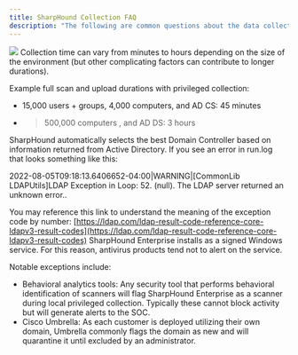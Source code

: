 ```yaml
---
title: SharpHound Collection FAQ
description: "The following are common questions about the data collection capabilities provided by the SharpHound Enterprise service."
---
```


<Frame>
  <img src="/hc/images/image-2-1.png"/>
</Frame>

<AccordionGroup>
<Accordion title="How long does collection take?">
Collection time can vary from minutes to hours depending on the size of the environment (but other complicating factors can contribute to longer durations).

Example full scan and upload durations with privileged collection:

* 15,000 users + groups, 4,000 computers, and AD CS: 45 minutes
* >500,000 computers , and AD DS: 3 hours
</Accordion>
<Accordion title="How does SharpHound select which domain controller to use with auto-negotiation?">
SharpHound automatically selects the best Domain Controller based on information returned from Active Directory.
</Accordion>
<Accordion title="What do the LDAP errors mean in a SharpHound run.log?">
If you see an error in run.log that looks something like this:

2022-08-05T09:18:13.6406652-04:00|WARNING|\[CommonLib LDAPUtils\]LDAP Exception in Loop: 52. (null). The LDAP server returned an unknown error..

You may reference this link to understand the meaning of the exception code by number: [https://ldap.com/ldap-result-code-reference-core-ldapv3-result-codes](https://ldap.com/ldap-result-code-reference-core-ldapv3-result-codes)
</Accordion>
<Accordion title="Hows does SharpHound Enterprise interact with antivirus?">
SharpHound Enterprise installs as a signed Windows service. For this reason, antivirus products tend not to alert on the service.

Notable exceptions include:

* Behavioral analytics tools: Any security tool that performs behavioral identification of scanners will flag SharpHound Enterprise as a scanner during local privileged collection. Typically these cannot block activity but will generate alerts to the SOC.
* Cisco Umbrella: As each customer is deployed utilizing their own domain, Umbrella commonly flags the domain as new and will quarantine it until excluded by an administrator.
</Accordion>
</AccordionGroup>




